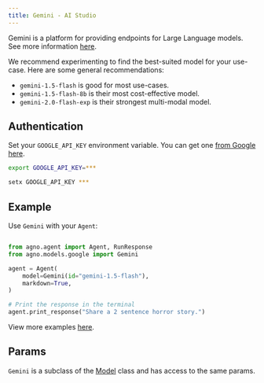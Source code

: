 ```yaml
---
title: Gemini - AI Studio
---
```


Gemini is a platform for providing endpoints for Large Language models. See more information [here](https://ai.google.dev/aistudio).

We recommend experimenting to find the best-suited model for your use-case. Here are some general recommendations:

- `gemini-1.5-flash` is good for most use-cases.
- `gemini-1.5-flash-8b` is their most cost-effective model.
- `gemini-2.0-flash-exp` is their strongest multi-modal model.

## Authentication

Set your `GOOGLE_API_KEY` environment variable. You can get one [from Google here](https://ai.google.dev/aistudio).

<CodeGroup>

```bash Mac
export GOOGLE_API_KEY=***
```

```bash Windows
setx GOOGLE_API_KEY ***
```

</CodeGroup>

## Example

Use `Gemini` with your `Agent`:

<CodeGroup>

```python agent.py

from agno.agent import Agent, RunResponse
from agno.models.google import Gemini

agent = Agent(
    model=Gemini(id="gemini-1.5-flash"),
    markdown=True,
)

# Print the response in the terminal
agent.print_response("Share a 2 sentence horror story.")
```

</CodeGroup>

<Note> View more examples [here](../examples/models/gemini). </Note>

## Params

<Snippet file="model-google-params.mdx" />

`Gemini` is a subclass of the [Model](/reference/models/model) class and has access to the same params.
